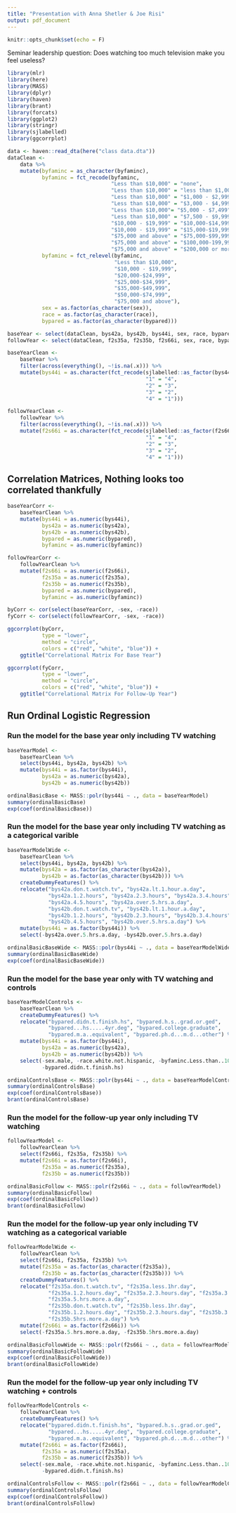 ```yaml
---
title: "Presentation with Anna Shetler & Joe Risi"
output: pdf_document
---
```


```r
knitr::opts_chunk$set(echo = F)
```

Seminar leadership question: Does watching too much television make you feel useless?  

```r
library(mlr)
library(here)
library(MASS)
library(dplyr)
library(haven)
library(brant)
library(forcats)
library(ggplot2)
library(stringr)
library(sjlabelled)
library(ggcorrplot)
```

```r
data <- haven::read_dta(here("class data.dta"))
dataClean <-
    data %>%
    mutate(byfaminc = as_character(byfaminc),
           byfaminc = fct_recode(byfaminc,
                                 "Less than $10,000" = "none",
                                 "Less than $10,000" = "less than $1,000",
                                 "Less than $10,000" = "$1,000 - $2,999",
                                 "Less than $10,000" = "$3,000 - $4,999",
                                 "Less than $10,000"= "$5,000 - $7,499",
                                 "Less than $10,000" = "$7,500 - $9,999",
                                 "$10,000 - $19,999" = "$10,000-$14,999",
                                 "$10,000 - $19,999" = "$15,000-$19,999",
                                 "$75,000 and above" = "$75,000-$99,999",
                                 "$75,000 and above" = "$100,000-199,999",
                                 "$75,000 and above" = "$200,000 or more"),
           byfaminc = fct_relevel(byfaminc,
                                  "Less than $10,000",
                                  "$10,000 - $19,999",
                                  "$20,000-$24,999",
                                  "$25,000-$34,999",
                                  "$35,000-$49,999",
                                  "$50,000-$74,999",
                                  "$75,000 and above"),
           sex = as.factor(as_character(sex)),
           race = as.factor(as_character(race)),
           bypared = as.factor(as_character(bypared)))

baseYear <- select(dataClean, bys42a, bys42b, bys44i, sex, race, bypared, byfaminc)
followYear <- select(dataClean, f2s35a, f2s35b, f2s66i, sex, race, bypared, byfaminc)

baseYearClean <-
    baseYear %>%
    filter(across(everything(), ~!is.na(.x))) %>%
    mutate(bys44i = as.character(fct_recode(sjlabelled::as_factor(bys44i),
                                            "1" = "4",
                                            "2" = "3",
                                            "3" = "2",
                                            "4" = "1")))

followYearClean <-
    followYear %>%
    filter(across(everything(), ~!is.na(.x))) %>%
    mutate(f2s66i = as.character(fct_recode(sjlabelled::as_factor(f2s66i),
                                            "1" = "4",
                                            "2" = "3",
                                            "3" = "2",
                                            "4" = "1")))
```

## Correlation Matrices, Nothing looks too correlated thankfully

```r
baseYearCorr <-
    baseYearClean %>%
    mutate(bys44i = as.numeric(bys44i),
           bys42a = as.numeric(bys42a),
           bys42b = as.numeric(bys42b),
           bypared = as.numeric(bypared),
           byfaminc = as.numeric(byfaminc))

followYearCorr <-
    followYearClean %>%
    mutate(f2s66i = as.numeric(f2s66i),
           f2s35a = as.numeric(f2s35a),
           f2s35b = as.numeric(f2s35b),
           bypared = as.numeric(bypared),
           byfaminc = as.numeric(byfaminc))

byCorr <- cor(select(baseYearCorr, -sex, -race))
fyCorr <- cor(select(followYearCorr, -sex, -race))

ggcorrplot(byCorr,
           type = "lower",
           method = "circle",
           colors = c("red", "white", "blue")) +
    ggtitle("Correlational Matrix For Base Year")

ggcorrplot(fyCorr,
           type = "lower",
           method = "circle",
           colors = c("red", "white", "blue")) +
    ggtitle("Correlational Matrix For Follow-Up Year")
```

## Run Ordinal Logistic Regression

### Run the model for the base year only including TV watching

```r
baseYearModel <-
    baseYearClean %>%
    select(bys44i, bys42a, bys42b) %>%
    mutate(bys44i = as.factor(bys44i),
           bys42a = as.numeric(bys42a),
           bys42b = as.numeric(bys42b))

ordinalBasicBase <- MASS::polr(bys44i ~ ., data = baseYearModel)
summary(ordinalBasicBase)
exp(coef(ordinalBasicBase))
```

### Run the model for the base year only including TV watching as a categorical varible

```r
baseYearModelWide <-
    baseYearClean %>%
    select(bys44i, bys42a, bys42b) %>%
    mutate(bys42a = as.factor(as_character(bys42a)),
           bys42b = as.factor(as_character(bys42b))) %>%
    createDummyFeatures() %>%
    relocate("bys42a.don.t.watch.tv", "bys42a.lt.1.hour.a.day",
             "bys42a.1.2.hours", "bys42a.2.3.hours", "bys42a.3.4.hours",
             "bys42a.4.5.hours", "bys42a.over.5.hrs.a.day",
             "bys42b.don.t.watch.tv", "bys42b.lt.1.hour.a.day",
             "bys42b.1.2.hours", "bys42b.2.3.hours", "bys42b.3.4.hours",
             "bys42b.4.5.hours", "bys42b.over.5.hrs.a.day") %>%
    mutate(bys44i = as.factor(bys44i)) %>%
    select(-bys42a.over.5.hrs.a.day, -bys42b.over.5.hrs.a.day)

ordinalBasicBaseWide <- MASS::polr(bys44i ~ ., data = baseYearModelWide)
summary(ordinalBasicBaseWide)
exp(coef(ordinalBasicBaseWide))
```

### Run the model for the base year only with TV watching and controls

```r
baseYearModelControls <-
    baseYearClean %>%
    createDummyFeatures() %>%
    relocate("bypared.didn.t.finish.hs", "bypared.h.s..grad.or.ged",
             "bypared...hs.....4yr.deg", "bypared.college.graduate",
             "bypared.m.a..equivalent", "bypared.ph.d...m.d...other") %>%
    mutate(bys44i = as.factor(bys44i),
           bys42a = as.numeric(bys42a),
           bys42b = as.numeric(bys42b)) %>%
    select(-sex.male, -race.white.not.hispanic, -byfaminc.Less.than..10.000,
           -bypared.didn.t.finish.hs)

ordinalControlsBase <- MASS::polr(bys44i ~ ., data = baseYearModelControls)
summary(ordinalControlsBase)
exp(coef(ordinalControlsBase))
brant(ordinalControlsBase)
```

### Run the model for the follow-up year only including TV watching

```r
followYearModel <-
    followYearClean %>%
    select(f2s66i, f2s35a, f2s35b) %>%
    mutate(f2s66i = as.factor(f2s66i),
           f2s35a = as.numeric(f2s35a),
           f2s35b = as.numeric(f2s35b))

ordinalBasicFollow <- MASS::polr(f2s66i ~ ., data = followYearModel)
summary(ordinalBasicFollow)
exp(coef(ordinalBasicFollow))
brant(ordinalBasicFollow)
```

### Run the model for the follow-up year only including TV watching as a categorical variable

```r
followYearModelWide <-
    followYearClean %>%
    select(f2s66i, f2s35a, f2s35b) %>%
    mutate(f2s35a = as.factor(as_character(f2s35a)),
           f2s35b = as.factor(as_character(f2s35b))) %>%
    createDummyFeatures() %>%
    relocate("f2s35a.don.t.watch.tv", "f2s35a.less.1hr.day",
             "f2s35a.1.2.hours.day", "f2s35a.2.3.hours.day", "f2s35a.3.5.hours.day",
             "f2s35a.5.hrs.more.a.day",
             "f2s35b.don.t.watch.tv", "f2s35b.less.1hr.day",
             "f2s35b.1.2.hours.day", "f2s35b.2.3.hours.day", "f2s35b.3.5.hours.day",
             "f2s35b.5hrs.more.a.day") %>%
    mutate(f2s66i = as.factor(f2s66i)) %>%
    select(-f2s35a.5.hrs.more.a.day, -f2s35b.5hrs.more.a.day)

ordinalBasicFollowWide <- MASS::polr(f2s66i ~ ., data = followYearModelWide)
summary(ordinalBasicFollowWide)
exp(coef(ordinalBasicFollowWide))
brant(ordinalBasicFollowWide)
```

### Run the model for the follow-up year only including TV watching + controls

```r
followYearModelControls <-
    followYearClean %>%
    createDummyFeatures() %>%
    relocate("bypared.didn.t.finish.hs", "bypared.h.s..grad.or.ged",
             "bypared...hs.....4yr.deg", "bypared.college.graduate",
             "bypared.m.a..equivalent", "bypared.ph.d...m.d...other") %>%
    mutate(f2s66i = as.factor(f2s66i),
           f2s35a = as.numeric(f2s35a),
           f2s35b = as.numeric(f2s35b)) %>%
    select(-sex.male, -race.white.not.hispanic, -byfaminc.Less.than..10.000,
           -bypared.didn.t.finish.hs)

ordinalControlsFollow <- MASS::polr(f2s66i ~ ., data = followYearModelControls)
summary(ordinalControlsFollow)
exp(coef(ordinalControlsFollow))
brant(ordinalControlsFollow)
```
